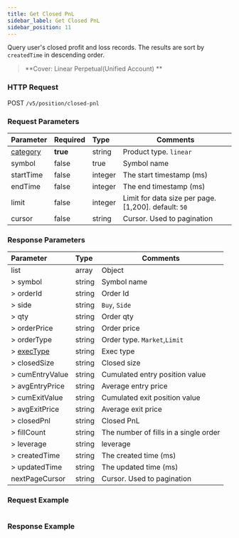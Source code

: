 ```yaml
---
title: Get Closed PnL
sidebar_label: Get Closed PnL
sidebar_position: 11
---
```


Query user's closed profit and loss records. The results are sort by `createdTime` in descending order.
> **Cover: Linear Perpetual(Unified Account) **

### HTTP Request
POST `/v5/position/closed-pnl`

### Request Parameters
| Parameter | Required | Type | Comments|
|:----- |:-------|:-----|------ |
|[category](../enum#category) |**true** |string |Product type. `linear` |
|symbol |false |true |Symbol name |
|startTime |false |integer |The start timestamp (ms)|
|endTime |false |integer |The end timestamp (ms)|
|limit |false |integer |Limit for data size per page. [1,200]. default: `50`|
|cursor |false |string |Cursor. Used to pagination|

### Response Parameters
| Parameter | Type | Comments|
|:----- |:-----|----- |
|list |array |Object |
|> symbol |string |Symbol name |
|> orderId |string |Order Id |
|> side |string |`Buy`, `Side` |
|> qty |string |Order qty |
|> orderPrice |string |Order price |
|> orderType |string |Order type. `Market`,`Limit` |
|> [execType](../enum#exectype) |string |Exec type |
|> closedSize |string |Closed size |
|> cumEntryValue |string |Cumulated entry position value |
|> avgEntryPrice |string |Average entry price |
|> cumExitValue |string |Cumulated exit position value |
|> avgExitPrice |string |Average exit price |
|> closedPnl |string |Closed PnL |
|> fillCount |string |The number of fills in a single order |
|> leverage |string |leverage |
|> createdTime |string |The created time (ms) |
|> updatedTime |string |The updated time (ms) |
|nextPageCursor |string |Cursor. Used to pagination |

### Request Example

<Tabs>
<TabItem value="console" label="Console">

```http

```

</TabItem>
</Tabs>

### Response Example

<Tabs>
<TabItem value="js linear" label="linear">

```javascript

```
</TabItem>
</Tabs>
